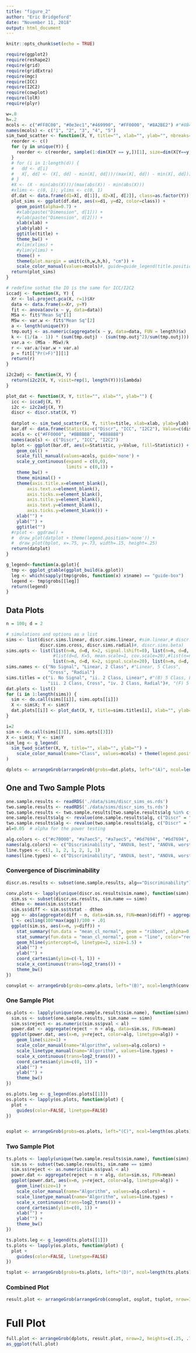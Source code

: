```yaml
---
title: "figure_2"
author: "Eric Bridgeford"
date: "November 11, 2018"
output: html_document
---
```


```r
knitr::opts_chunk$set(echo = TRUE)
```

```r
require(ggplot2)
require(reshape2)
require(grid)
require(gridExtra)
require(mgc)
require(ICC)
require(I2C2)
require(cowplot)
require(lolR)
require(plyr)
```

```r
w=.8
h=.2
mcols <- c("#FF8C00", "#0e3ec1","#469990", "#FF0000", "#8A2BE2") #"#8B4513")
names(mcols) <- c("1", "2", "3", "4", "5")
sim_twod_scatter <- function(X, Y, title="", xlab="", ylab="", nbreaks=4, outlier=NULL, d=c(1, 2)) {
  reorder <- c()
  for (y in unique(Y)) {
    reorder <- c(reorder, sample(1:dim(X[Y == y,])[1], size=dim(X[Y==y,])[1], replace=FALSE))
  }
  # for (i in 1:length(d)) {
  #   dd <- d[i]
  #   X[, dd] <- (X[, dd] - min(X[, dd]))/(max(X[, dd]) - min(X[, dd]))
  # }
  #X <- (X - min(abs(X)))/(max(abs(X)) - min(abs(X)))
  #xlims <- c(0, 1); ylims <- c(0, 1)
  df.dat <- data.frame(d1=X[, d[1]], d2=X[, d[2]], class=as.factor(Y))
  plot_sims <- ggplot(df.dat, aes(x=d1, y=d2, color=class)) +
    geom_point(alpha=0.7) +
    #xlab(paste("Dimension", d[1])) +
    #ylab(paste("Dimension", d[2])) +
    xlab(xlab) +
    ylab(ylab) +
    ggtitle(title) +
    theme_bw() +
    #xlim(xlims) +
    #ylim(ylims) +
    theme() +
    theme(plot.margin = unit(c(h,w,h,h), "cm")) +
    scale_color_manual(values=mcols)#, guide=guide_legend(title.position="top", title.hjust = .5))
  return(plot_sims)
}

# redefine sothat the IO is the same for ICC/I2C2
iccadj <- function(X, Y) {
  Xr <- lol.project.pca(X, r=1)$Xr
  data <- data.frame(x=Xr, y=Y)
  fit <- anova(aov(x ~ y, data=data))
  MSa <- fit$"Mean Sq"[1]
  MSw <- var.w <- fit$"Mean Sq"[2]
  a <- length(unique(Y))
  tmp.outj <- as.numeric(aggregate(x ~ y, data=data, FUN = length)$x)
  k <- (1/(a - 1)) * (sum(tmp.outj) - (sum(tmp.outj^2)/sum(tmp.outj)))
  var.a <- (MSa - MSw)/k
  r <- var.a/(var.w + var.a)
  p = fit[["Pr(>F)"]][1]
  return(r)
}

i2c2adj <- function(X, Y) {
  return(i2c2(X, Y, visit=rep(1, length(Y)))$lambda)
}

plot_dat <- function(X, Y, title="", xlab="", ylab="") {
  icc <- iccadj(X, Y)
  i2c <- i2c2adj(X, Y)
  discr <- discr.stat(X, Y)
  
  datplot <- sim_twod_scatter(X, Y, title=title, xlab=xlab, ylab=ylab) + theme(legend.position='none')
  bar.df <- data.frame(Statistic=c("Discr", "ICC", "I2C2"), Value=c(discr$discr, icc, i2c))
  acols <- c("#FF0000", "#BBBBBB", "#888888")
  names(acols) <- c("Discr", "ICC", "I2C2")
  bplot <- ggplot(bar.df, aes(x=Statistic, y=Value, fill=Statistic)) +
    geom_col() +
    scale_fill_manual(values=acols, guide='none') +
    scale_y_continuous(expand = c(0,0),
                       limits = c(0,1)) +
    theme_bw() +
    theme_minimal() +
    theme(axis.title.x=element_blank(),
        axis.text.x=element_blank(),
        axis.ticks.x=element_blank(),
        axis.title.y=element_blank(),
        axis.text.y=element_blank(),
        axis.ticks.y=element_blank()) +
    xlab("") +
    ylab("") +
    ggtitle("")
  #rplot <- ggdraw() +
  #  draw_plot(datplot + theme(legend.position='none')) +
  #  draw_plot(bplot, x=.75, y=.73, width=.15, height=.25)
  return(datplot)
}

g_legend<-function(a.gplot){
  tmp <- ggplot_gtable(ggplot_build(a.gplot))
  leg <- which(sapply(tmp$grobs, function(x) x$name) == "guide-box")
  legend <- tmp$grobs[[leg]]
  return(legend)
}
```

## Data Plots

```r
n = 100; d = 2

# simulations and options as a list
sims <- list(discr.sims.linear, discr.sims.linear, #sim.linear,# discr.sims.exp,
             discr.sims.cross, discr.sims.radial)#, discr.sims.beta)
sims.opts <- list(list(n=n, d=d, K=2, signal.lshift=0), list(n=n, d=d, K=2, signal.lshift=1),
                  #list(d=d, K=5, mean.scale=1, cov.scale=20),#list(n=n, d=d, K=2, cov.scale=4),
                  list(n=n, d=d, K=2, signal.scale=20), list(n=n, d=d, K=2))#,
sims.names <- c("No Signal", "Linear, 2 Class", #"Linear, 5 Class",
                "Cross", "Radial")
sims.titles = c("i. No Signal", "ii. 2 Class, Linear", #"(B) 5 Class, Linear", #"(C) 5 Class, Exponential",
                "iii. 2 Class, Cross", "iv. 2 Class, Radial")#, "(F) 5 Class, Beta")
dat.plots <- list()
for (i in 1:length(sims)) {
  sim <- do.call(sims[[i]], sims.opts[[i]])
  X <- sim$X; Y <- sim$Y
  dat.plots[[i]] <- plot_dat(X, Y, title=sims.titles[i], xlab="", ylab="")
}
```

```r
i=2
sim <- do.call(sims[[3]], sims.opts[[3]])
X <- sim$X; Y <- sim$Y
sim_leg <- g_legend(
  sim_twod_scatter(X, Y, title="", xlab="", ylab="") +
    scale_color_manual(name="Class", values=mcols) + theme(legend.position='right')
)

dplots <- arrangeGrob(arrangeGrob(grobs=dat.plots, left="(A)", ncol=length(sims)), sim_leg, widths=c(0.9, .15))
```
## One and Two Sample Plots

```r
one.sample.results <- readRDS('./data/sims/discr_sims_os.rds')
two.sample.results <- readRDS('./data/sims/discr_sims_ts.rds')
two.sample.results <- two.sample.results[two.sample.results$alg %in% c("ANOVA, best", "ANOVA, worst", "MANOVA", "discr"),]
one.sample.results$alg <- revalue(one.sample.results$alg, c("Discr" = "Discriminability"))
two.sample.results$alg <- revalue(two.sample.results$alg, c("Discr" = "Discriminability"))
al=0.05  # alpha for the power testing

alg.colors <- c("#c70000", "#a7aec5", "#a7aec5", "#6d7694", "#6d7694", "#989898", "#4f4f4f")
names(alg.colors) <- c("Discriminability", "ANOVA, best", "ANOVA, worst", "ICC, best", "ICC, worst", "MANOVA", "I2C2")
line.types <- c(1, 1, 2, 1, 2, 1, 1)
names(line.types) <- c("Discriminability", "ANOVA, best", "ANOVA, worst", "ICC, best", "ICC, worst", "MANOVA", "I2C2")
```

### Convergence of Discriminability

```r
discr.os.results <- subset(one.sample.results, alg=="Discriminability")

conv.plots <- lapply(unique(discr.os.results$sim.name), function(simn) {
  sim.ss <- subset(discr.os.results, sim.name == simn)
  dtheo <- mean(sim.ss$tstat)
  sim.ss$diff <- sim.ss$tstat - dtheo
  agg <- abs(aggregate(diff ~ n, data=sim.ss, FUN=mean)$diff) + aggregate(diff ~ n, data=sim.ss, FUN=var)$diff
  l <- ceiling(100*max(agg))/100 + .01
  ggplot(sim.ss, aes(x=n, y=diff)) +
    stat_summary(fun.data = "mean_cl_normal", geom = "ribbon", alpha=0.5) +
    stat_summary(fun.data = "mean_cl_normal", geom = "line", color="red", size=1) +
    geom_hline(yintercept=0, linetype=2, size=1.5) +
    xlab("") +
    ylab("") +
    coord_cartesian(ylim=c(-l, l)) +
    scale_x_continuous(trans=log2_trans()) +
    theme_bw()
})

convplot <- arrangeGrob(grobs=conv.plots, left="(B)", ncol=length(conv.plots))
```

### One Sample Plot

```r
os.plots <- lapply(unique(one.sample.results$sim.name), function(simn) {
  sim.ss <- subset(one.sample.results, sim.name == simn)
  sim.ss$reject <- as.numeric(sim.ss$pval < al)
  power.dat <- aggregate(reject ~ n + alg, data=sim.ss, FUN=mean)
  ggplot(power.dat, aes(x=n, y=reject, color=alg, linetype=alg)) +
    geom_line(size=1) +
    scale_color_manual(name="Algorithm", values=alg.colors) +
    scale_linetype_manual(name="Algorithm", values=line.types) +
    scale_x_continuous(trans=log2_trans()) +
    coord_cartesian(ylim=c(0, 1)) +
    xlab("") +
    ylab("") +
    theme_bw()
})

os.plots.leg <- g_legend(os.plots[[1]])
os.plots <- lapply(os.plots, function(plot) {
  plot +
    guides(color=FALSE, linetype=FALSE)
})


osplot <- arrangeGrob(grobs=os.plots, left="(C)", ncol=length(os.plots))
```

### Two Sample Plot

```r
ts.plots <- lapply(unique(two.sample.results$sim.name), function(simn) {
  sim.ss <- subset(two.sample.results, sim.name == simn)
  sim.ss$reject <- as.numeric(sim.ss$pval < al)
  power.dat <- aggregate(reject ~ n + alg, data=sim.ss, FUN=mean)
  ggplot(power.dat, aes(x=n, y=reject, color=alg, linetype=alg)) +
    geom_line(size=1) +
    scale_color_manual(name="Algorithm", values=alg.colors) +
    scale_linetype_manual(name="Algorithm", values=line.types) +
    scale_x_continuous(trans=log2_trans()) +
    coord_cartesian(ylim=c(0, 1)) +
    xlab("") +
    ylab("") +
    theme_bw()
})

ts.plots.leg <- g_legend(ts.plots[[1]])
ts.plots <- lapply(os.plots, function(plot) {
  plot +
    guides(color=FALSE, linetype=FALSE)
})

tsplot <- arrangeGrob(grobs=ts.plots, left="(D)", ncol=length(ts.plots))
```

### Combined Plot

```r
result.plot <- arrangeGrob(arrangeGrob(convplot, osplot, tsplot, nrow=3), os.plots.leg, widths=c(.9, .15))
```

# Full Plot

```r
full.plot <- arrangeGrob(dplots, result.plot, nrow=2, heights=c(.25, .75))
as_ggplot(full.plot)
```


